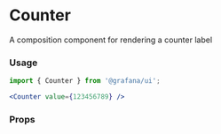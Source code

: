 
<Meta title="MDX|Counter" component={Counter} />

# Counter

A composition component for rendering a counter label

### Usage

```jsx
import { Counter } from '@grafana/ui';

<Counter value={123456789} />
```

### Props
<Props of={Counter} />

